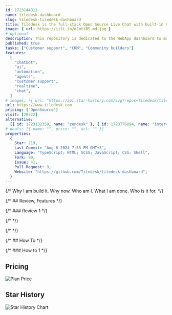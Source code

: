 ```yaml
---
id: 1723144811
name: tiledesk-dashboard
slug: tiledesk-tiledesk-dashboard
title: Tiledesk is the full-stack Open Source Live Chat with built-in Chatbots, written in Node.js and Angular. .
image: { url: https://iili.io/dEmttBS.md.jpg }
# optional
description: This repository is dedicated to the WebApp dashboard to manage Tiledesk -  open-source alternative to Voiceflow, enabling easy creation of advanced LLM chatbots with seamless human agent handover. nodejs, chat, bot, console, open-source, firebase, angular, opensource, typescript, dashboard, chatbot, realtime, customer-support, livechat, customer-service, live-chat, realtime-chat, firestore, angualr5,  ,
published: true
tasks: ["Customer support", "CRM", "Community builders"]
features:
  [
    "chatbot",
    "ai",
    "automation",
    "agents",
    "customer support",
    "realtime",
    "chat",
  ]
# images: [{ url: "https://api.star-history.com/svg?repos=Tiledesk/tiledesk-dashboard", alt: "" }]
url: https://www.tiledesk.com
pricing: ["OpenSource"]
visit: [20522]
alternative:
  [{ id: 1723132359, name: "zendesk" }, { id: 1723776894, name: "intercom" }]
# deals: [{ name: "", price: "", url: "" }]
properties:
  {
    Star: 219,
    Last Commit: "Aug 8 2024 7:53 PM GMT+3",
    Language: "TypeScript; HTML; SCSS; JavaScript; CSS; Shell",
    Fork: 90,
    Issue: 41,
    Pull Request: 9,
    Website: "https://github.com/Tiledesk/tiledesk-dashboard",
  }
---
```


{/* Why I am build it. Why now. Who am I. What I am done. Who is it for. */}

{/* ## Review, Features */}

{/* ### Review 1 */}

{/* <DetailYoutube videoId="" startTime={0} /> */}

{/* <Twitters ids=[] /> */}

{/* ## How To */}

{/* ### How to 1 */}

## Pricing

<Img
  src="https://p140.p3.n0.cdn.zight.com/items/04un9RKK/af04404d-e6bd-42c1-8733-37fc3880d386.jpg?v=%225f2b7ffd88370d6ed97430140322fa79%22"
  alt="Plan Price"
/>

## Star History

![Star History Chart](https://api.star-history.com/svg?repos=Tiledesk/tiledesk-dashboard)
